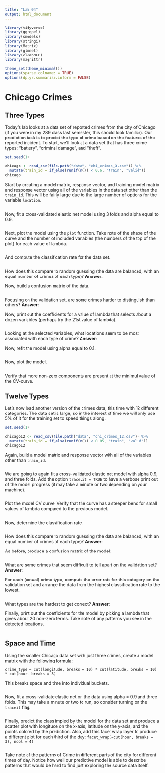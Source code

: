 ```yaml
---
title: "Lab 04"
output: html_document
---
```


```r
library(tidyverse)
library(ggrepel)
library(smodels)
library(stringi)
library(Matrix)
library(glmnet)
library(cleanNLP)
library(magrittr)

theme_set(theme_minimal())
options(sparse.colnames = TRUE)
options(dplyr.summarise.inform = FALSE)
```

# Chicago Crimes

## Three Types

Today's lab looks at a data set of reported crimes from the city of Chicago
(if you were in my 289 class last semester, this should look familiar). Our
prediction task is to predict the type of crime based on the features of the
reported incident. To start, we'll look at a data set that has three crime
types: "battery", "criminal damage", and "theft".

```r
set.seed(1)

chicago <- read_csv(file.path("data", "chi_crimes_3.csv")) %>%
  mutate(train_id = if_else(runif(n()) < 0.6, "train", "valid"))
chicago
```

Start by creating a model matrix, response vector, and training model matrix
and response vector using all of the variables in the data set other than the
`train_id`. This will be fairly large due to the large number of options for
the variable `location`.

```r

```

Now, fit a cross-validated elastic net model using 3 folds and alpha equal to
0.9.

```r

```

Next, plot the model using the `plot` function. Take note of the shape of the
curve and the number of included variables (the numbers of the top of the plot)
for each value of lambda.

```r

```

And compute the classification rate for the data set.

```r

```

How does this compare to random guessing (the data are balanced, with an equal
number of crimes of each type)? **Answer**: 

Now, build a confusion matrix of the data.

```r

```

Focusing on the validation set, are some crimes harder to distinguish than
others? **Answer**:

Now, print out the coefficients for a value of lambda that selects about a
dozen variables (perhaps try the 21st value of lambda).

```r

```

Looking at the selected variables, what locations seem to be most associated
with each type of crime? **Answer**:

Now, refit the model using alpha equal to 0.1.

```r

```

Now, plot the model.

```r

```

Verify that more non-zero components are present at the minimul value of the
CV-curve.

## Twelve Types

Let's now load another version of the crimes data, this time with 12 different
categories. The data set is large, so in the interest of time we will only use
5% of it for the training set to speed things along.

```r
set.seed(1)

chicago12 <- read_csv(file.path("data", "chi_crimes_12.csv")) %>%
  mutate(train_id = if_else(runif(n()) < 0.05, "train", "valid"))
chicago12
```

Again, build a model matrix and response vector with all of the variables other
than `train_id`.

```r

```

We are going to again fit a cross-validated elastic net model with alpha 0.9,
and three folds. Add the option `trace.it = TRUE` to have a verbose print out
of the model progress (it may take a minute or two depending on your machine).

```r

```

Plot the model CV curve. Verify that the curve has a steeper bend for small
values of lambda compared to the previous model.

```r

```

Now, determine the classification rate.

```r

```

How does this compare to random guessing (the data are balanced, with an equal
number of crimes of each type)? **Answer**:

As before, produce a confusion matrix of the model:

```r

```

What are some crimes that seem difficult to tell apart on the validation set?
**Answer**:

For each (actual) crime type, compute the error rate for this category on the
validation set and arrange the data from the highest classification rate to
the lowest.

```r

```

What types are the hardest to get correct? **Answer**:

Finally, print out the coefficients for the model by picking a lambda that
gives about 20 non-zero terms. Take note of any patterns you see in the detected
locations.

```r

```

## Space and Time

Using the smaller Chicago data set with just three crimes, create a model matrix
with the following formula:

`crime_type ~ cut(longitude, breaks = 10) * cut(latitude, breaks = 10) * cut(hour, breaks = 3)`

This breaks space and time into individual buckets.

```r

```

Now, fit a cross-validate elastic net on the data using alpha = 0.9 and three
folds. This may take a minute or two to run, so consider turning on the
`traceit` flag.

```r

```

Finally, predict the class impied by the model for the data set and produce a
scatter plot with longitude on the x-axis, latitude on the y-axis, and the
points colored by the prediction. Also, add this facet wrap layer to produce
a different plot for each third of the day:
`facet_wrap(~cut(hour, breaks = 3), ncol = 4)`

```r

```

Take note of the patterns of Crime in different parts of the city for different
times of day. Notice how well our predictive model is able to describe patterns
that would be hard to find just exploring the source data itself.

